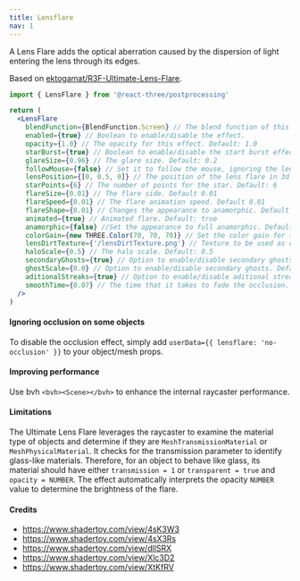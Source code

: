 ```yaml
---
title: Lensflare
nav: 1
---
```


A Lens Flare adds the optical aberration caused by the dispersion of light entering the lens through its edges.

Based on [ektogamat/R3F-Ultimate-Lens-Flare](https://github.com/ektogamat/R3F-Ultimate-Lens-Flare).

```jsx
import { LensFlare } from '@react-three/postprocessing'

return (
  <LensFlare
    blendFunction={BlendFunction.Screen} // The blend function of this effect.
    enabled={true} // Boolean to enable/disable the effect.
    opacity={1.0} // The opacity for this effect. Default: 1.0
    starBurst={true} // Boolean to enable/disable the start burst effect. Can be disabled to improve performance.
    glareSize={0.96} // The glare size. Default: 0.2
    followMouse={false} // Set it to follow the mouse, ignoring the lens position. Default: false
    lensPosition={[0, 0.5, 0]} // The position of the lens flare in 3d space.
    starPoints={6} // The number of points for the star. Default: 6
    flareSize={0.01} // The flare side. Default 0.01
    flareSpeed={0.01} // The flare animation speed. Default 0.01
    flareShape={0.01} // Changes the appearance to anamorphic. Default 0.01
    animated={true} // Animated flare. Default: true
    anamorphic={false} //Set the appearance to full anamorphic. Default: false
    colorGain={new THREE.Color(70, 70, 70)} // Set the color gain for the lens flare. Must be a THREE.Color in RBG format.
    lensDirtTexture={'/lensDirtTexture.png'} // Texture to be used as color dirt for starburst effect.
    haloScale={0.5} // The halo scale. Default: 0.5
    secondaryGhosts={true} // Option to enable/disable secondary ghosts. Default: true.
    ghostScale={0.0} // Option to enable/disable secondary ghosts. Default: true.
    aditionalStreaks={true} // Option to enable/disable aditional streaks. Default: true.
    smoothTime={0.07} // The time that it takes to fade the occlusion. Default: 0.07
  />
)
```

#### Ignoring occlusion on some objects

To disable the occlusion effect, simply add `userData={{ lensflare: 'no-occlusion' }}` to your object/mesh props.

#### Improving performance

Use bvh `<bvh><Scene></bvh>` to enhance the internal raycaster performance.

#### Limitations

The Ultimate Lens Flare leverages the raycaster to examine the material type of objects and determine if they are `MeshTransmissionMaterial` or `MeshPhysicalMaterial`. It checks for the transmission parameter to identify glass-like materials. Therefore, for an object to behave like glass, its material should have either `transmission = 1` or `transparent = true` and `opacity = NUMBER`. The effect automatically interprets the opacity `NUMBER` value to determine the brightness of the flare.

#### Credits

- https://www.shadertoy.com/view/4sK3W3
- https://www.shadertoy.com/view/4sX3Rs
- https://www.shadertoy.com/view/dllSRX
- https://www.shadertoy.com/view/Xlc3D2
- https://www.shadertoy.com/view/XtKfRV
